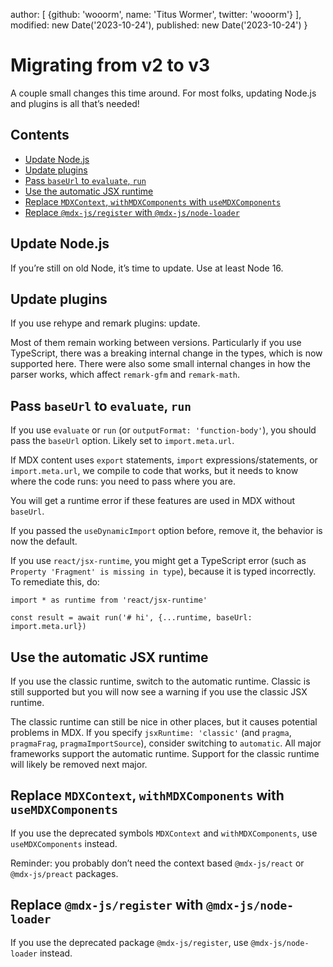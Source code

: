   author: [
    {github: 'wooorm', name: 'Titus Wormer', twitter: 'wooorm'}
  ],
  modified: new Date('2023-10-24'),
  published: new Date('2023-10-24')
}

# Migrating from v2 to v3

A couple small changes this time around.
For most folks, updating Node.js and plugins is all that’s needed!

## Contents

* [Update Node.js](#update-nodejs)
* [Update plugins](#update-plugins)
* [Pass `baseUrl` to `evaluate`, `run`](#pass-baseurl-to-evaluate-run)
* [Use the automatic JSX runtime](#use-the-automatic-jsx-runtime)
* [Replace `MDXContext`, `withMDXComponents` with `useMDXComponents`](#replace-mdxcontext-withmdxcomponents-with-usemdxcomponents)
* [Replace `@mdx-js/register` with `@mdx-js/node-loader`](#replace-mdx-jsregister-with-mdx-jsnode-loader)

## Update Node.js

If you’re still on old Node, it’s time to update.
Use at least Node 16.

## Update plugins

If you use rehype and remark plugins: update.

Most of them remain working between versions.
Particularly if you use TypeScript, there was a breaking internal change in the
types, which is now supported here.
There were also some small internal changes in how the parser works, which
affect `remark-gfm` and `remark-math`.

## Pass `baseUrl` to `evaluate`, `run`

If you use `evaluate` or `run` (or `outputFormat: 'function-body'`), you should
pass the `baseUrl` option.
Likely set to `import.meta.url`.

If MDX content uses `export` statements, `import` expressions/statements,
or `import.meta.url`, we compile to code that works, but it needs to know
where the code runs: you need to pass where you are.

You will get a runtime error if these features are used in MDX without
`baseUrl`.

If you passed the `useDynamicImport` option before, remove it, the behavior
is now the default.

If you use `react/jsx-runtime`, you might get a TypeScript error (such as
`Property 'Fragment' is missing in type`), because it is typed incorrectly.
To remediate this, do:

```tsx
import * as runtime from 'react/jsx-runtime'

const result = await run('# hi', {...runtime, baseUrl: import.meta.url})
```

## Use the automatic JSX runtime

If you use the classic runtime, switch to the automatic runtime.
Classic is still supported but you will now see a warning if you use the
classic JSX runtime.

The classic runtime can still be nice in other places, but it causes potential
problems in MDX.
If you specify `jsxRuntime: 'classic'` (and `pragma`, `pragmaFrag`,
`pragmaImportSource`), consider switching to `automatic`.
All major frameworks support the automatic runtime.
Support for the classic runtime will likely be removed next major.

## Replace `MDXContext`, `withMDXComponents` with `useMDXComponents`

If you use the deprecated symbols `MDXContext` and `withMDXComponents`, use
`useMDXComponents` instead.

Reminder: you probably don’t need the context based `@mdx-js/react` or
`@mdx-js/preact` packages.

## Replace `@mdx-js/register` with `@mdx-js/node-loader`

If you use the deprecated package `@mdx-js/register`, use `@mdx-js/node-loader` instead.
